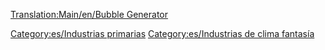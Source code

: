 [[Translation:Main/en/Bubble Generator]]
{{es/Industrias| nombre = Generador de burbujas
| imagen = BubbleGenerator.png
| climas = [[Main/en/Clima/Es#Fantasía|Fantasía]]
| acepta = Nada
| produce= [[Main/en/Burbujas]]
| notas  = No existe en otros [[Main/es/Clima|climas]]
}}

[[Category:es/Industrias primarias]]
[[Category:es/Industrias de clima fantasía]]